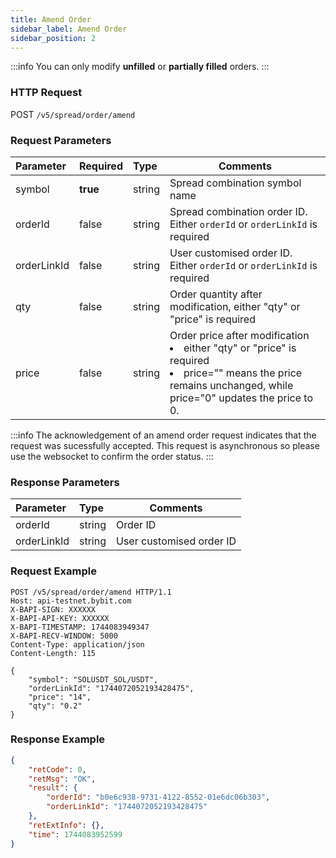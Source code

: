 ```yaml
---
title: Amend Order
sidebar_label: Amend Order
sidebar_position: 2
---
```

:::info
You can only modify **unfilled** or **partially filled** orders.
:::

### HTTP Request
POST `/v5/spread/order/amend`

### Request Parameters
| Parameter | Required | Type | Comments|
|:----- |:-------|:-----|------ |
|symbol |**true** |string |Spread combination symbol name|
|orderId |false |string |Spread combination order ID. Either `orderId` or `orderLinkId` is required |
|orderLinkId |false |string |User customised order ID. Either `orderId` or `orderLinkId` is required |
|qty |false |string |Order quantity after modification, either "qty" or "price" is required|
|price |false |string |Order price after modification<li>either "qty" or "price" is required</li><li>price="" means the price remains unchanged, while price="0" updates the price to 0.</li>|

:::info
The acknowledgement of an amend order request indicates that the request was sucessfully accepted. This request is asynchronous so please use the websocket to confirm the order status.
:::

### Response Parameters
| Parameter | Type | Comments|
|:----- |:-----|----- |
|orderId |string |Order ID |
|orderLinkId |string |User customised order ID |

### Request Example

```http
POST /v5/spread/order/amend HTTP/1.1
Host: api-testnet.bybit.com
X-BAPI-SIGN: XXXXXX
X-BAPI-API-KEY: XXXXXX
X-BAPI-TIMESTAMP: 1744083949347
X-BAPI-RECV-WINDOW: 5000
Content-Type: application/json
Content-Length: 115

{
    "symbol": "SOLUSDT_SOL/USDT",
    "orderLinkId": "1744072052193428475",
    "price": "14",
    "qty": "0.2"
}
```

### Response Example

```json
{
    "retCode": 0,
    "retMsg": "OK",
    "result": {
        "orderId": "b0e6c938-9731-4122-8552-01e6dc06b303",
        "orderLinkId": "1744072052193428475"
    },
    "retExtInfo": {},
    "time": 1744083952599
}
```
